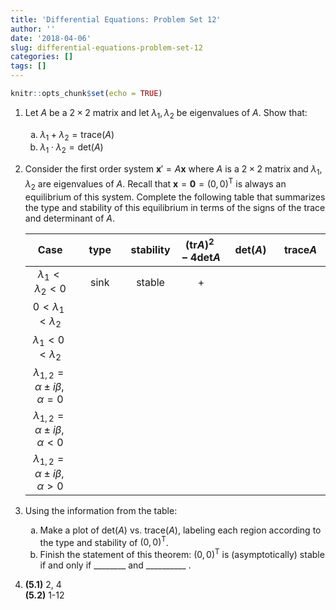 ```yaml
---
title: 'Differential Equations: Problem Set 12'
author: ''
date: '2018-04-06'
slug: differential-equations-problem-set-12
categories: []
tags: []
---
```


```r
knitr::opts_chunk$set(echo = TRUE)
```

1.  Let $A$ be a $2\times 2$ matrix and let $\lambda_1, \lambda_2$ be eigenvalues of $A$. Show that:

    a.  $\lambda_1 + \lambda_2 =\text{trace}(A)$
    a.  $\lambda_1 \cdot \lambda_2  =\text{det}(A)$
    
1.  Consider the first order system $\mathbf{x}'=A\mathbf{x}$ where $A$ is a $2\times 2$ matrix and $\lambda_1, \lambda_2$ are eigenvalues of $A$. Recall that $\mathbf{x}=\mathbf{0}=(0,0)^{\text{T}}$ is always an equilibrium of this system. Complete the following table that summarizes the type and stability of this equilibrium in terms of the signs of the trace and determinant of $A$. 

    |Case|type|stability|$(\text{tr}A)^2-4\text{det}A$|$\text{det}(A)$|$\text{trace}A$|
    |:----:|:----:|:----:|:----:|:----:|:----:|
    |$\lambda_1 < \lambda_2 < 0$|sink|stable|+| | |
    |$0 < \lambda_1 < \lambda_2$| | | | | |
    |$\lambda_1 < 0 < \lambda_2$| | | | | |
    |$\lambda_{1,2}=\alpha\pm i\beta , \alpha = 0$| | | | | |
    |$\lambda_{1,2}=\alpha\pm i\beta , \alpha < 0$| | | | | |
    |$\lambda_{1,2}=\alpha\pm i\beta , \alpha\gt 0$| | | | | |
    
1.  Using the information from the table: 

    a.  Make a plot of $\text{det}(A)$ vs. $\text{trace}(A)$, labeling each region according to the type and stability of $(0,0)^{\text{T}}$.
    a.  Finish the statement of this theorem: $(0,0)^{\text{T}}$ is (asymptotically) stable if and only if ________ and __________ .

1.  **(5.1)** 2, 4  
    **(5.2)** 1-12